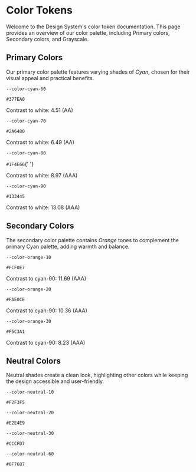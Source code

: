 
<Meta title="Documentation/Colors" />

# Color Tokens

Welcome to the Design System's color token documentation. This page provides an overview of our color palette, including Primary colors, Secondary colors, and Grayscale.

## Primary Colors

Our primary color palette features varying shades of _Cyan_, chosen for their visual appeal and practical benefits.

<div className="color-swatch-container">
  <div className="color-swatch-item">
    <div className="color-swatch color-cyan-60"></div>
    <p><code>--color-cyan-60</code></p>
    <p><code>#377EA0</code></p>
    <p>Contrast to white: 4.51 (AA)</p>
  </div>

<div className="color-swatch-item">
  <div className="color-swatch color-cyan-70"></div>
  <p>
    <code>--color-cyan-70</code>
  </p>
  <p>
    <code>#2A6480</code>
  </p>
  <p>Contrast to white: 6.49 (AA)</p>
</div>

<div className="color-swatch-item">
  <div className="color-swatch color-cyan-80"></div>
  <p>
    <code>--color-cyan-80</code>
  </p>
  <p>
    <code>#1F4E66</code>{' '}
  </p>
  <p>Contrast to white: 8.97 (AAA)</p>
</div>

  <div className="color-swatch-item">
    <div className="color-swatch color-cyan-90"></div>
    <p><code>--color-cyan-90</code></p>
    <p><code>#133445</code></p>
    <p>Contrast to white: 13.08 (AAA)</p>
  </div>
</div>

## Secondary Colors

The secondary color palette contains _Orange_ tones to complement the primary Cyan palette, adding warmth and balance.

<div className="color-swatch-container">
  <div className="color-swatch-item">
    <div className="color-swatch color-orange-10"></div>
    <p><code>--color-orange-10</code></p>
    <p><code>#FCF0E7</code></p>
    <p>Contrast to cyan-90: 11.69 (AAA)</p>
  </div>

<div className="color-swatch-item">
  <div className="color-swatch color-orange-20"></div>
  <p>
    <code>--color-orange-20</code>
  </p>
  <p>
    <code>#FAE0CE</code>
  </p>
  <p>Contrast to cyan-90: 10.36 (AAA)</p>
</div>

  <div className="color-swatch-item">
    <div className="color-swatch color-orange-30"></div>
    <p><code>--color-orange-30</code></p>
    <p><code>#F5C3A1</code></p>
    <p>Contrast to cyan-90: 8.23 (AAA)</p>
  </div>
</div>

## Neutral Colors

Neutral shades create a clean look, highlighting other colors while keeping the design accessible and user-friendly.

<div className="color-swatch-container">
  <div className="color-swatch-item">
    <div className="color-swatch color-neutral-10"></div>
    <p><code>--color-neutral-10</code></p>
    <p><code>#F2F3F5</code></p>
  </div>

<div className="color-swatch-item">
  <div className="color-swatch color-neutral-20"></div>
  <p>
    <code>--color-neutral-20</code>
  </p>
  <p>
    <code>#E2E4E9</code>
  </p>
</div>

<div className="color-swatch-item">
  <div className="color-swatch color-neutral-30"></div>
  <p>
    <code>--color-neutral-30</code>
  </p>
  <p>
    <code>#CCCFD7</code>
  </p>
</div>

  <div className="color-swatch-item">
    <div className="color-swatch color-neutral-60"></div>
    <p><code>--color-neutral-60</code></p>
    <p><code>#6F7687</code></p>
  </div>
</div>
